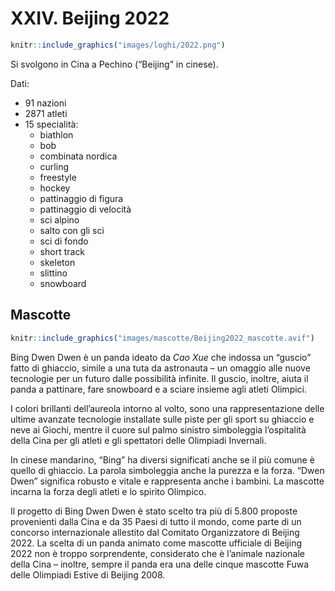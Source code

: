# XXIV. Beijing 2022 {-}

```{r, echo=FALSE, out.width='40%', fig.cap='XXIV edizione dei Giochi olimpici invernali'}
knitr::include_graphics("images/loghi/2022.png")
```

Si svolgono in Cina a Pechino ("Beijing" in cinese).

Dati:

* 91 nazioni
* 2871 atleti
* 15 specialità:
  * biathlon
  * bob
  * combinata nordica
  * curling
  * freestyle
  * hockey
  * pattinaggio di figura
  * pattinaggio di velocità
  * sci alpino
  * salto con gli sci
  * sci di fondo
  * short track
  * skeleton
  * slittino
  * snowboard

## Mascotte {-}

```{r, echo=FALSE, out.width='40%', fig.cap='Bing Dwen Dwen'}
knitr::include_graphics("images/mascotte/Beijing2022_mascotte.avif")
```

Bing Dwen Dwen è un panda ideato da *Cao Xue* che indossa un “guscio” fatto di ghiaccio, simile a una tuta da astronauta – un omaggio alle nuove tecnologie per un futuro dalle possibilità infinite. Il guscio, inoltre, aiuta il panda a pattinare, fare snowboard e a sciare insieme agli atleti Olimpici.

I colori brillanti dell’aureola intorno al volto, sono una rappresentazione delle ultime avanzate tecnologie installate sulle piste per gli sport su ghiaccio e neve ai Giochi, mentre il cuore sul palmo sinistro simboleggia l’ospitalità della Cina per gli atleti e gli spettatori delle Olimpiadi Invernali.

In cinese mandarino, “Bing” ha diversi significati anche se il più comune è quello di ghiaccio. La parola simboleggia anche la purezza e la forza. 
“Dwen Dwen” significa robusto e vitale e rappresenta anche i bambini.
La mascotte incarna la forza degli atleti e lo spirito Olimpico.

Il progetto di Bing Dwen Dwen è stato scelto tra più di 5.800 proposte provenienti dalla Cina e da 35 Paesi di tutto il mondo, come parte di un concorso internazionale allestito dal Comitato Organizzatore di Beijing 2022.
La scelta di un panda animato come mascotte ufficiale di Beijing 2022 non è troppo sorprendente, considerato che è l’animale nazionale della Cina – inoltre, sempre il panda era una delle cinque mascotte Fuwa delle Olimpiadi Estive di Beijing 2008.
